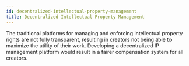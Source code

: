 ```yaml
---
id: decentralized-intellectual-property-management
title: Decentralized Intellectual Property Management
---
```


The traditional platforms for managing and enforcing intellectual property
rights are not fully transparent, resulting in creators not being able to
maximize the utility of their work. Developing a decentralized IP management
platform would result in a fairer compensation system for all creators.
